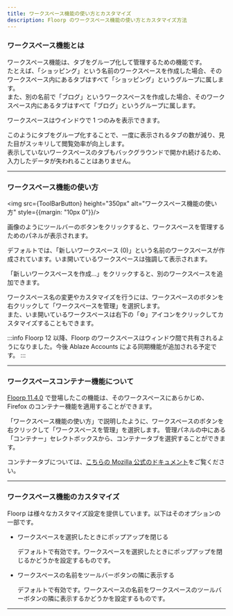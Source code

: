 ```yaml
---
title: ワークスペース機能の使い方とカスタマイズ
description: Floorp のワークスペース機能の使い方とカスタマイズ方法
---
```



### ワークスペース機能とは

ワークスペース機能は、タブをグループ化して管理するための機能です。\
たとえば、「ショッピング」という名前のワークスペースを作成した場合、そのワークスペース内にあるタブはすべて「ショッピング」というグループに属します。\
また、別の名前で「ブログ」というワークスペースを作成した場合、そのワークスペース内にあるタブはすべて「ブログ」というグループに属します。

ワークスペースはウインドウで 1 つのみを表示できます。

このようにタブをグループ化することで、一度に表示されるタブの数が減り、見た目がスッキリして閲覧効率が向上します。\
表示していないワークスペースのタブもバックグラウンドで開かれ続けるため、入力したデータが失われることはありません。

<hr />

### ワークスペース機能の使い方

<img src={ToolBarButton} height="350px" alt="ワークスペース機能の使い方" style={{margin: "10px 0"}}/>

画像のようにツールバーのボタンをクリックすると、ワークスペースを管理するためのパネルが表示されます。

デフォルトでは、「新しいワークスペース (0)」という名前のワークスペースが作成されています。いま開いているワークスペースは強調して表示されます。

「新しいワークスペースを作成...」をクリックすると、別のワークスペースを追加できます。

ワークスペース名の変更やカスタマイズを行うには、ワークスペースのボタンを右クリックして「ワークスペースを管理」を選択します。\
また、いま開いているワークスペースは右下の「⚙」アイコンをクリックしてカスタマイズすることもできます。

:::info
Floorp 12 以降、Floorp のワークスペースはウィンドウ間で共有されるようになりました。今後 Ablaze Accounts による同期機能が追加される予定です。
:::

<hr />

### ワークスペースコンテナー機能について

[Floorp 11.4.0](https://blog.ablaze.one/3510/2023-09-22/) で登場したこの機能は、そのワークスペースにあらかじめ、Firefox のコンテナー機能を適用することができます。

「ワークスペース機能の使い方」で説明したように、ワークスペースのボタンを右クリックして「ワークスペースを管理」を選択します。
管理パネルの中にある「コンテナー」セレクトボックスから、コンテナータブを選択することができます。

コンテナータブについては、[こちらの Mozilla 公式のドキュメント](https://support.mozilla.org/kb/containers#firefox)をご覧ください。

<hr />

### ワークスペース機能のカスタマイズ

Floorp は様々なカスタマイズ設定を提供しています。以下はそのオプションの一部です。

- ワークスペースを選択したときにポップアップを閉じる

    デフォルトで有効です。ワークスペースを選択したときにポップアップを閉じるかどうかを設定するものです。

- ワークスペースの名前をツールバーボタンの隣に表示する

    デフォルトで有効です。ワークスペースの名前をワークスペースのツールバーボタンの隣に表示するかどうかを設定するものです。

<hr />

<Support />
